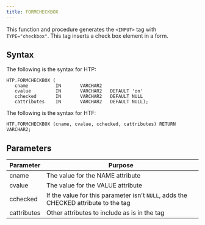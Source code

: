 ```yaml
---
title: FORMCHECKBOX
---
```


This function and procedure generates the `<INPUT>` tag with `TYPE="checkbox"`. This tag inserts a check box element in a form. 

## Syntax

The following is the syntax for HTP:

```
HTP.FORMCHECKBOX (
   cname          IN       VARCHAR2
   cvalue         IN       VARCHAR2   DEFAULT 'on'
   cchecked       IN       VARCHAR2   DEFAULT NULL
   cattributes    IN       VARCHAR2   DEFAULT NULL);
```

The following is the syntax for HTF:

```
HTF.FORMCHECKBOX (cname, cvalue, cchecked, cattributes) RETURN VARCHAR2;
```

## Parameters

| Parameter | Purpose  |
| --------- | -------- |
| cname | The value for the NAME attribute |
| cvalue | The value for the VALUE attribute |
| cchecked | If the value for this parameter isn't `NULL`, adds the CHECKED attribute to the tag |
| cattributes | Other attributes to include as is in the tag |
